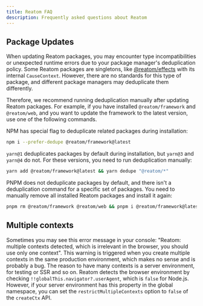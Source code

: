 ```yaml
---
title: Reatom FAQ
description: Frequently asked questions about Reatom
---
```


## Package Updates

When updating Reatom packages, you may encounter type incompatibilities or unexpected runtime errors due to your package manager's deduplication policy. Some Reatom packages are singletons, like [@reatom/effects](/packages/effects) with its internal `CauseContext`. However, there are no standards for this type of package, and different package managers may deduplicate them differently.

Therefore, we recommend running deduplication manually after updating Reatom packages. For example, if you have installed `@reatom/framework` and `@reatom/web`, and you want to update the framework to the latest version, use one of the following commands.

NPM has special flag to deduplicate related packages during installation:

```bash
npm i --prefer-dedupe @reatom/framework@latest
```

`yarn@1` deduplicates packages by default during installation, but `yarn@3` and `yarn@4` do not. For these versions, you need to run deduplication manually:

```sh
yarn add @reatom/framework@latest && yarn dedupe "@reatom/*"
```

PNPM does not deduplicate packages by default, and there isn't a deduplication command for a specific set of packages. You need to manually remove all installed Reatom packages and install it again:

```sh
pnpm rm @reatom/framework @reatom/web && pnpm i @reatom/framework@latest @reatom/web@latest
```

## Multiple contexts

Sometimes you may see this error message in your console: "Reatom: multiple contexts detected, which is irrelevant in the browser, you should use only one context". This warning is triggered when you create multiple contexts in the same production environment, which makes no sense and is probably a bug. The reason to have many contexts is a server environment, for testing or SSR and so on.
Reatom detects the browser environment by checking `!!globalThis.navigator?.userAgent`, which is `false` for Node.js. However, if your server environment has this property in the global namespace, you can set the `restrictMultipleContexts` option to `false` of the `createCtx` API.